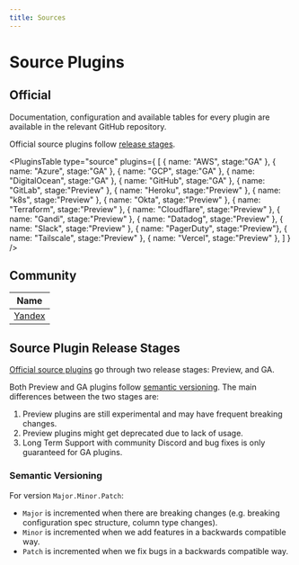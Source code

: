 ```yaml
---
title: Sources
---
```



# Source Plugins

## Official

Documentation, configuration and available tables for every plugin are available in the relevant GitHub repository.

Official source plugins follow [release stages](#source-plugin-release-stages).

<PluginsTable
    type="source"
    plugins={
        [
            { name: "AWS", stage:"GA" },
            { name: "Azure", stage:"GA" },
            { name: "GCP", stage:"GA" },
            { name: "DigitalOcean", stage:"GA" },
            { name: "GitHub", stage:"GA" },
            { name: "GitLab", stage:"Preview" },
            { name: "Heroku", stage:"Preview" },
            { name: "k8s", stage:"Preview" },
            { name: "Okta", stage:"Preview" },
            { name: "Terraform", stage:"Preview" },
            { name: "Cloudflare", stage:"Preview" },
            { name: "Gandi", stage:"Preview" },
            { name: "Datadog", stage:"Preview" },
            { name: "Slack", stage:"Preview" },
            { name: "PagerDuty", stage:"Preview"},
            { name: "Tailscale", stage:"Preview" },
            { name: "Vercel", stage:"Preview" },
        ]
    }
/>

## Community

| **Name**                                                     |
|--------------------------------------------------------------|
| [Yandex](https://github.com/yandex-cloud/cq-provider-yandex) |

## Source Plugin Release Stages

[Official source plugins](#official) go through two release stages: Preview, and GA.

Both Preview and GA plugins follow [semantic versioning](#semantic-versioning).
The main differences between the two stages are:

1. Preview plugins are still experimental and may have frequent breaking changes.
2. Preview plugins might get deprecated due to lack of usage.
3. Long Term Support with community Discord and bug fixes is only guaranteed for GA plugins.

### Semantic Versioning

For version `Major.Minor.Patch`:

- `Major` is incremented when there are breaking changes (e.g. breaking configuration spec structure, column type changes).
- `Minor` is incremented when we add features in a backwards compatible way.
- `Patch` is incremented when we fix bugs in a backwards compatible way.

